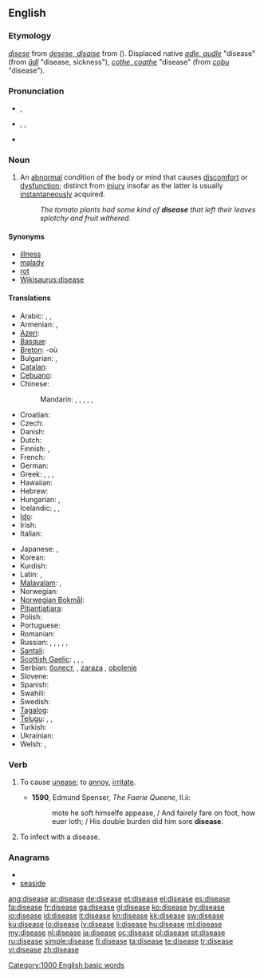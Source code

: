 ==English==

===Etymology===
{{etyl|enm}} ''[[disese#Middle English|disese]]'' from {{etyl|xno}} ''[[desese#Anglo-Norman|desese, disaise]]'' from {{etyl|fro}} {{term|desaise|lang=fro}} ({{prefix|dis|ease}}). Displaced native {{enm}} ''[[adle#Middle English|adle, audle]]'' "disease" (from {{ang}} ''[[adl#Old English|ādl]]'' "disease, sickness"), {{enm}} ''[[cothe#Middle English|cothe, coathe]]'' "disease" (from {{ang}} ''[[coþu#Old English|coþu]]'' "disease").

===Pronunciation===
* {{a|UK}} {{IPA|/dɪˈziːz/}}, {{SAMPA|/dI"zi:z/}}
* {{a|US}} {{enPR|dĭ-zēzʹ}}, {{IPA|/dɪˈziz/}}, {{SAMPA|/dI"ziz/}}
* {{audio|en-us-disease.ogg|Audio (US)}}
*: {{rhymes|iːz}}

===Noun===
{{wikipedia}}
{{en-noun}}

# {{pathology}} An [[abnormal]] condition of the body or mind that causes [[discomfort]] or [[dysfunction]]; distinct from [[injury]] insofar as the latter is usually [[instantaneous]]ly acquired.
#: ''The tomato plants had some kind of '''disease''' that left their leaves splotchy and fruit withered.''

====Synonyms====
* [[illness]]
* [[malady]]
* [[rot]]
* [[Wikisaurus:disease]]

====Translations====
{{trans-top|an abnormal condition of the body causing discomfort or dysfunction}}
* Arabic: {{t|ar|مرض|tr=maraD}},  {{t|ar|داء|m|tr=daa'}},  {{t|ar|سقم|m|tr=suqm}}
* Armenian: {{t-|hy|հիվանդություն|tr=hivandut’yun}}, {{t-|hy|ախտ|tr=axt}}
* [[Azeri]]: {{t-|az|xəstəlik|xs=Azeri}}
* [[Basque]]: {{t-|eu|eritasun|xs=Basque}}
* [[Breton]]: {{t|br|kleñved|m|xs=Breton}} -où {{p}}
* Bulgarian: {{t+|bg|болест|f|tr=bolest}},  {{t|bg|заболяване|n|tr=zaboljavane}}
* [[Catalan]]: {{t|ca|malaltia|f}}
* [[Cebuano]]: {{tø|ceb|sakit|xs=Cebuano}}
* Chinese:
*: Mandarin: {{t-|cmn|疾病|tr=jíbìng|sc=Hani}},  {{t-|cmn|病|tr=bìng|sc=Hani}},  {{t|cmn|病癥|sc=Hani}},  {{t-|cmn|病症|tr=bìngzhèng|sc=Hani}},  {{t-|cmn|癥|sc=Hani}},  {{t-|cmn|症|tr=zhèng|sc=Hani}}
* Croatian: {{t+|hr|bolest|f|alt=bȍlēst}}
* Czech: {{t+|cs|nemoc|f}}
* Danish: {{t|da|sygdom}}
* Dutch: {{t+|nl|ziekte|f}}
* Finnish: {{t+|fi|sairaus}}, {{t-|fi|tauti}}
* French: {{t+|fr|maladie|f}}
* German: {{t+|de|Krankheit|f}}
* Greek: {{t+|el|ασθένεια|tr=asthéneia}},  {{t+|el|αρρώστια|f|tr=aróstia}},  {{t+|el|νόσος|f|tr=nósos}},  {{t+|el|πάθηση|f|tr=páthisi}}
* Hawaiian: {{tø|haw|maʻi|xs=Hawaiian}}
* Hebrew: {{t+|he|מחלה|f|tr=makhala}}
* Hungarian: {{t+|hu|betegség}}, {{t-|hu|kór}}
* Icelandic: {{t+|is|sjúkdómur}}, {{t+|is|sýki}}, {{t+|is|mein}}
* [[Ido]]: {{t|io|malad-eso|xs=Ido}}
* Irish: {{t-|ga|galar|m|xs=Irish}}
* Italian: {{t+|it|malattia|f}}
{{trans-mid}}
* Japanese: {{t+|ja|病気|tr=びょうき, byōki}},  {{t+|ja|疾病|tr=しっぺい, shippei}}
* Korean: {{t+|ko|질병|sc=Hang}}
* Kurdish: {{t|ku|نه‌خۆشی|sc=ku-Arab}}
* Latin: {{t+|la|morbus|m}}, {{t|la|infirmitas|f}}
* [[Malayalam]]: {{t|ml|രോഗം|tr=rogam|sc=Mlym|xs=Malayalam}}, {{t|ml|സുഖക്കേട്|tr=sukhakketu|sc=Mlym|xs=Malayalam}}
* Norwegian: {{t-|no|sjukdom|m}}
* [[Norwegian Bokmål]]: {{tø|nb|sykdom|m}}
* [[Pitjantjatjara]]: {{tø|pjt|pika|xs=Pitjantjatjara}}
* Polish: {{t+|pl|choroba |f}}
* Portuguese: {{t+|pt|doença|f}}
* Romanian: {{t-|ro|boală|f}}
* Russian: {{t+|ru|болезнь|f|tr=bolézn'}}, {{t+|ru|заболевание|n|tr=zabolevánije}},  {{t|ru|недуг|m|tr=nedúg}},  {{t|ru|хворь|f|tr=xvor'}},  {{t|ru|немочь|f|tr=némoč'}}, {{t+|ru|нездоровье|tr=nezdoróv'je}}
* [[Santali]]: {{tø|sat|ᱨᱳᱜ|tr=rog|sc=Olck}}
* [[Scottish Gaelic]]: {{t-|gd|trioblaid|f|xs=Scottish Gaelic}},  {{t-|gd|galar|m|xs=Scottish Gaelic}},  {{t-|gd|tinneas|m|xs=Scottish Gaelic}},  {{t-|gd|euslaint|f|xs=Scottish Gaelic}}
* Serbian: [[болест]], {{t-|sr|bolest|f}}, [[zaraza]] {{f}}, [[obolenje]] {{n}}
* Slovene: {{t+|sl|bolezen|f}}
* Spanish: {{t+|es|enfermedad|f}}
* Swahili: {{t|sw|magonjwa|xs=Swahili}}
* Swedish: {{t+|sv|sjukdom|c}}
* [[Tagalog]]: {{t+|tl|sakit|xs=Tagalog}}
* [[Telugu]]: {{t|te|వ్యాధి|tr=vyaadhi}}, {{t|te|రోగము|tr=roagamu}}, {{t|te|జబ్బు|tr=jabbu}}
* Turkish: {{t+|tr|hastalık}}
* Ukrainian: {{t+|uk|хвороба|f|tr=xvoróba|xs=Ukrainian}}
* Welsh: {{t|cy|clefyd|xs=Welsh}}, {{t|cy|afiechyd|xs=Welsh}}
{{trans-bottom}}

===Verb===
{{en-verb|diseas|es}}

# {{obsolete}} To cause [[unease]]; to [[annoy]], [[irritate]].
#* '''1590''', Edmund Spenser, ''The Faerie Queene'', II.ii:
#*: mote he soft himselfe appease, / And fairely fare on foot, how euer loth; / His double burden did him sore '''disease'''.
# To infect with a disease.

===Anagrams===
* {{alphagram|adeeiss}}
* [[seaside#English|seaside]]

[[Category:1000 English basic words]]
[[Category:Diseases| ]]

[[ang:disease]]
[[ar:disease]]
[[de:disease]]
[[et:disease]]
[[el:disease]]
[[es:disease]]
[[fa:disease]]
[[fr:disease]]
[[ga:disease]]
[[gl:disease]]
[[ko:disease]]
[[hy:disease]]
[[io:disease]]
[[id:disease]]
[[it:disease]]
[[kn:disease]]
[[kk:disease]]
[[sw:disease]]
[[ku:disease]]
[[lo:disease]]
[[lv:disease]]
[[li:disease]]
[[hu:disease]]
[[ml:disease]]
[[my:disease]]
[[nl:disease]]
[[ja:disease]]
[[oc:disease]]
[[pl:disease]]
[[pt:disease]]
[[ru:disease]]
[[simple:disease]]
[[fi:disease]]
[[ta:disease]]
[[te:disease]]
[[tr:disease]]
[[vi:disease]]
[[zh:disease]]